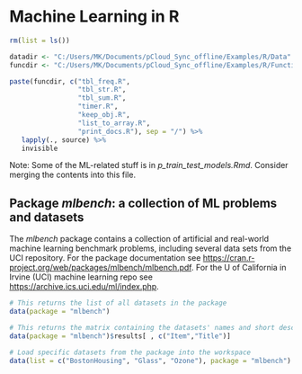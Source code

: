 # Machine Learning in R


```r
rm(list = ls())

datadir <- "C:/Users/MK/Documents/pCloud_Sync_offline/Examples/R/Data"
funcdir <- "C:/Users/MK/Documents/pCloud_Sync_offline/Examples/R/Functions"

paste(funcdir, c("tbl_freq.R",
                 "tbl_str.R",
                 "tbl_sum.R",
                 "timer.R",
                 "keep_obj.R",
                 "list_to_array.R",
                 "print_docs.R"), sep = "/") %>%
   lapply(., source) %>%
   invisible
```

Note: Some of the ML-related stuff is in *p_train_test_models.Rmd*. Consider merging the contents into this file.


## Package *mlbench*: a collection of ML problems and datasets

The *mlbench* package contains a collection of artificial and real-world machine learning benchmark problems, including several data sets from the UCI repository. For the package documentation see <https://cran.r-project.org/web/packages/mlbench/mlbench.pdf>. For the U of California in Irvine (UCI) machine learning repo see <https://archive.ics.uci.edu/ml/index.php>.

```r
# This returns the list of all datasets in the package
data(package = "mlbench")

# This returns the matrix containing the datasets' names and short description
data(package = "mlbench")$results[ , c("Item","Title")]

# Load specific datasets from the package into the workspace
data(list = c("BostonHousing", "Glass", "Ozone"), package = "mlbench")

```
